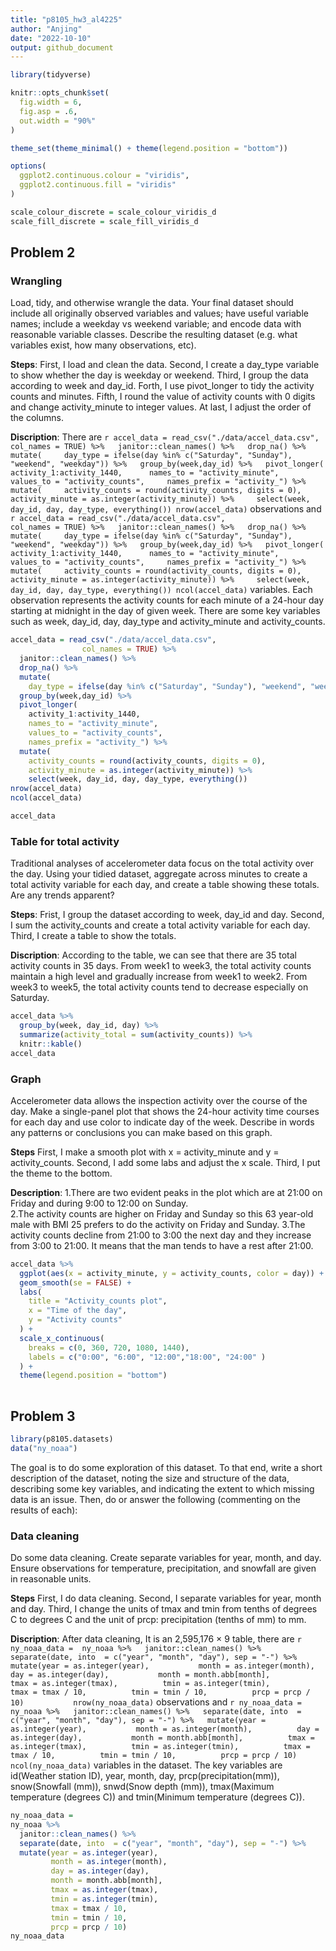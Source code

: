 ```yaml
---
title: "p8105_hw3_al4225"
author: "Anjing"
date: "2022-10-10"
output: github_document
---
```


```r
library(tidyverse)

knitr::opts_chunk$set(
  fig.width = 6,
  fig.asp = .6,
  out.width = "90%"
)

theme_set(theme_minimal() + theme(legend.position = "bottom"))

options(
  ggplot2.continuous.colour = "viridis",
  ggplot2.continuous.fill = "viridis"
)

scale_colour_discrete = scale_colour_viridis_d
scale_fill_discrete = scale_fill_viridis_d
```

## Problem 2

### Wrangling
Load, tidy, and otherwise wrangle the data. Your final dataset should include all originally observed variables and values; have useful variable names; include a weekday vs weekend variable; and encode data with reasonable variable classes. Describe the resulting dataset (e.g. what variables exist, how many observations, etc).

**Steps**:
First, I load and clean the data.
Second, I create a day_type variable to show whether the day is weekday or weekend.
Third, I group the data according to week and day_id.
Forth, I use pivot_longer to tidy the activity counts and minutes.
Fifth, I round the value of activity counts with 0 digits and change activity_minute to integer values.
At last, I adjust the order of the columns.

**Discription**:
There are `r accel_data = read_csv("./data/accel_data.csv",
                col_names = TRUE) %>%
  janitor::clean_names() %>%
  drop_na() %>%
  mutate(
    day_type = ifelse(day %in% c("Saturday", "Sunday"), "weekend", "weekday")) %>%
  group_by(week,day_id) %>%
  pivot_longer(
    activity_1:activity_1440, 
    names_to = "activity_minute", 
    values_to = "activity_counts",
    names_prefix = "activity_") %>%
  mutate(
    activity_counts = round(activity_counts, digits = 0),
    activity_minute = as.integer(activity_minute)) %>%
    select(week, day_id, day, day_type, everything())
nrow(accel_data)` observations and `r accel_data = read_csv("./data/accel_data.csv",
                col_names = TRUE) %>%
  janitor::clean_names() %>%
  drop_na() %>%
  mutate(
    day_type = ifelse(day %in% c("Saturday", "Sunday"), "weekend", "weekday")) %>%
  group_by(week,day_id) %>%
  pivot_longer(
    activity_1:activity_1440, 
    names_to = "activity_minute", 
    values_to = "activity_counts",
    names_prefix = "activity_") %>%
  mutate(
    activity_counts = round(activity_counts, digits = 0),
    activity_minute = as.integer(activity_minute)) %>%
    select(week, day_id, day, day_type, everything())
ncol(accel_data)` variables. Each observation represents the activity counts for each minute of a 24-hour day starting at midnight in the day of given week. There are some key variables such as week, day_id, day, day_type and activity_minute and activity_counts. 
```r
accel_data = read_csv("./data/accel_data.csv",
                col_names = TRUE) %>%
  janitor::clean_names() %>%
  drop_na() %>%
  mutate(
    day_type = ifelse(day %in% c("Saturday", "Sunday"), "weekend", "weekday")) %>%
  group_by(week,day_id) %>%
  pivot_longer(
    activity_1:activity_1440, 
    names_to = "activity_minute", 
    values_to = "activity_counts",
    names_prefix = "activity_") %>%
  mutate(
    activity_counts = round(activity_counts, digits = 0),
    activity_minute = as.integer(activity_minute)) %>%
    select(week, day_id, day, day_type, everything())
nrow(accel_data)
ncol(accel_data)

accel_data
```

### Table for total activity
Traditional analyses of accelerometer data focus on the total activity over the day. Using your tidied dataset, aggregate across minutes to create a total activity variable for each day, and create a table showing these totals. Are any trends apparent?

**Steps**:
Frist, I group the dataset according to week, day_id and day. 
Second, I sum the activity_counts and create a total activity variable for each day.
Third, I create a table to show the totals.

**Discription**:
According to the table, we can see that there are 35 total activity counts in 35 days. From week1 to week3, the total activity counts maintain a high level and gradually increase from week1 to week2. From week3 to week5, the total activity counts tend to decrease especially on Saturday. 
```r
accel_data %>%
  group_by(week, day_id, day) %>%
  summarize(activity_total = sum(activity_counts)) %>%
  knitr::kable()
accel_data
```

### Graph
Accelerometer data allows the inspection activity over the course of the day. Make a single-panel plot that shows the 24-hour activity time courses for each day and use color to indicate day of the week. Describe in words any patterns or conclusions you can make based on this graph.

**Steps**
First, I make a smooth plot with x = activity_minute and y = activity_counts.
Second, I add some labs and adjust the x scale.
Third, I put the theme to the bottom.

**Description**:
1.There are two evident peaks in the plot which are at 21:00 on Friday and during 9:00 to 12:00 on Sunday.  
2.The activity counts are higher on Friday and Sunday so this 63 year-old male with BMI 25 prefers to do the activity on Friday and Sunday.
3.The activity counts decline from 21:00 to 3:00 the next day and they increase from 3:00 to 21:00. It means that the man tends to have a rest after 21:00.  
```r
accel_data %>%
  ggplot(aes(x = activity_minute, y = activity_counts, color = day)) + 
  geom_smooth(se = FALSE) +
  labs(
    title = "Activity_counts plot",
    x = "Time of the day",
    y = "Activity counts"
  ) +
  scale_x_continuous(
    breaks = c(0, 360, 720, 1080, 1440), 
    labels = c("0:00", "6:00", "12:00","18:00", "24:00" )
  ) +
  theme(legend.position = "bottom")
  
```

## Problem 3

```r
library(p8105.datasets)
data("ny_noaa")
```

The goal is to do some exploration of this dataset. To that end, write a short description of the dataset, noting the size and structure of the data, describing some key variables, and indicating the extent to which missing data is an issue. Then, do or answer the following (commenting on the results of each):

### Data cleaning
Do some data cleaning. Create separate variables for year, month, and day. Ensure observations for temperature, precipitation, and snowfall are given in reasonable units. 

**Steps**
First, I do data cleaning. 
Second, I separate variables for year, month and day.
Third, I change the units of tmax and tmin from tenths of degrees C to degrees C and the unit of prcp: precipitation (tenths of mm) to mm.

**Discription**: After data cleaning, It is an 2,595,176 × 9 table, there are `r ny_noaa_data = 
ny_noaa %>%
  janitor::clean_names() %>%
  separate(date, into  = c("year", "month", "day"), sep = "-") %>%
  mutate(year = as.integer(year), 
         month = as.integer(month),
         day = as.integer(day), 
         month = month.abb[month],
         tmax = as.integer(tmax),
         tmin = as.integer(tmin),
         tmax = tmax / 10,
         tmin = tmin / 10,
         prcp = prcp / 10) 
         nrow(ny_noaa_data)` observations and `r ny_noaa_data = 
ny_noaa %>%
  janitor::clean_names() %>%
  separate(date, into  = c("year", "month", "day"), sep = "-") %>%
  mutate(year = as.integer(year), 
         month = as.integer(month),
         day = as.integer(day), 
         month = month.abb[month],
         tmax = as.integer(tmax),
         tmin = as.integer(tmin),
         tmax = tmax / 10,
         tmin = tmin / 10,
         prcp = prcp / 10) 
         ncol(ny_noaa_data)` variables in the dataset. The key variables are id(Weather station ID), year, month, day, prcp(precipitation(mm)), snow(Snowfall (mm)), snwd(Snow depth (mm)), tmax(Maximum temperature (degrees C)) and tmin(Minimum temperature (degrees C)).
```r
ny_noaa_data = 
ny_noaa %>%
  janitor::clean_names() %>%
  separate(date, into  = c("year", "month", "day"), sep = "-") %>%
  mutate(year = as.integer(year), 
         month = as.integer(month),
         day = as.integer(day), 
         month = month.abb[month],
         tmax = as.integer(tmax),
         tmin = as.integer(tmin),
         tmax = tmax / 10,
         tmin = tmin / 10,
         prcp = prcp / 10) 
ny_noaa_data
```
